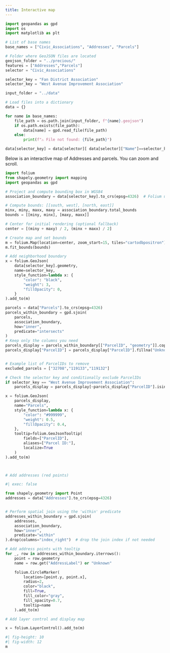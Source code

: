 ```yaml
---
title: Interactive map
---
```



```python

import geopandas as gpd
import os
import matplotlib as plt

# List of base names
base_names = ["Civic_Associations", "Addresses", "Parcels"]

# Folder where GeoJSON files are located
geojson_folder = "../precious/"
features = ["Addresses","Parcels"]
selector = "Civic_Associations"

selector_key = "Fan District Association"
selector_key = "West Avenue Improvement Association"

input_folder = "../data"

# Load files into a dictionary
data = {}

for name in base_names:
    file_path = os.path.join(input_folder, f"{name}.geojson")
    if os.path.exists(file_path):
        data[name] = gpd.read_file(file_path)
    else:
        print(f"⚠️ File not found: {file_path}")

data[selector_key] = data[selector][ data[selector]["Name"]==selector_key]

```

Below is an interactive map of Addresses and parcels.  You can zoom and scroll.


```python
import folium
from shapely.geometry import mapping
import geopandas as gpd

# Project and compute bounding box in WGS84
association_boundary = data[selector_key].to_crs(epsg=4326)  # Folium uses WGS84

# Compute bounds: [[south, west], [north, east]]
minx, miny, maxx, maxy = association_boundary.total_bounds
bounds = [[miny, minx], [maxy, maxx]]

# Center for initial rendering (optional fallback)
center = [(miny + maxy) / 2, (minx + maxx) / 2]

# Create map and set bounds
m = folium.Map(location=center, zoom_start=15, tiles="cartodbpositron")
m.fit_bounds(bounds)

```
```python
# Add neighborhood boundary
x = folium.GeoJson(
    data[selector_key].geometry,
    name=selector_key,
    style_function=lambda x: {
        "color": "black",
        "weight": 3,
        "fillOpacity": 0,
    }
).add_to(m)

```
```python

parcels = data["Parcels"].to_crs(epsg=4326)
parcels_within_boundary = gpd.sjoin(
    parcels,
    association_boundary,
    how="inner",
    predicate="intersects"
)
# Keep only the columns you need
parcels_display = parcels_within_boundary[["ParcelID", "geometry"]].copy()
parcels_display["ParcelID"] = parcels_display["ParcelID"].fillna("Unknown").astype(str)


# Example list of ParcelIDs to remove
excluded_parcels = ["32708","119133","119132"]

# Check the selector key and conditionally exclude ParcelIDs
if selector_key == "West Avenue Improvement Association":
    parcels_display = parcels_display[~parcels_display["ParcelID"].isin(excluded_parcels)]

x = folium.GeoJson(
    parcels_display,
    name="Parcels",
    style_function=lambda x: {
        "color": "#999999",
        "weight": 0.5,
        "fillOpacity": 0.4,
    },
    tooltip=folium.GeoJsonTooltip(
        fields=["ParcelID"],
        aliases=["Parcel ID:"],
        localize=True
    )
).add_to(m)



# Add addresses (red points)

```
```python
#| exec: false

from shapely.geometry import Point
addresses = data["Addresses"].to_crs(epsg=4326)


# Perform spatial join using the 'within' predicate
addresses_within_boundary = gpd.sjoin(
    addresses,
    association_boundary,
    how="inner",
    predicate="within"
).drop(columns="index_right")  # drop the join index if not needed

# Add address points with tooltip
for _, row in addresses_within_boundary.iterrows():
    point = row.geometry
    name = row.get("AddressLabel") or "Unknown"

    folium.CircleMarker(
        location=[point.y, point.x],
        radius=2,
        color="black",
        fill=True,
        fill_color="gray",
        fill_opacity=0.7,
        tooltip=name
    ).add_to(m)

# Add layer control and display map

x = folium.LayerControl().add_to(m)

```


::: {.column-page-inset-right}
```python
#| fig-height: 10
#| fig-width: 12
m
```
:::

